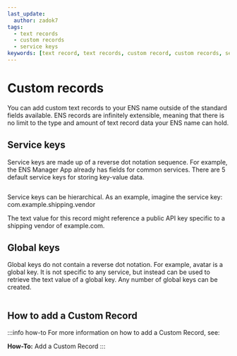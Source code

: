 ```yaml
---
last_update:
  author: zadok7
tags:
  - text records
  - custom records
  - service keys
keywords: [text record, text records, custom record, custom records, service key, service keys]
---
```


# Custom records
You can add custom text records to your ENS name outside of the standard fields available. ENS records are infinitely extensible, meaning that there is no limit to the type and amount of text record data your ENS name can hold. 

## Service keys
Service keys are made up of a reverse dot notation sequence. For example, the ENS Manager App already has fields for common services. There are 5 default service keys for storing key-value data.

<BrowserWindow url="app.ens.domains">
  <p align="center">
    <div style={{'background-color': "#f5f6f7", 'padding': "25px"}}>
      <Image img="/img/custom-records-1.png"/>
    </div>
  </p>
</BrowserWindow>

Service keys can be hierarchical. As an example, imagine the service key: 
com.example.shipping.vendor 

The text value for this record might reference a public API key specific to a shipping vendor of example.com.

## Global keys
Global keys do not contain a reverse dot notation. For example, avatar is a global key. It is not specific to any service, but instead can be used to retrieve the text value of a global key. Any number of global keys can be created.

<BrowserWindow url="app.ens.domains">
  <Image img="/img/custom-records-2.png"/>
</BrowserWindow>

## How to add a Custom Record
:::info how-to
For more information on how to add a Custom Record, see:
<Link to="/howto/add-custom-record"><b>How-To:</b> Add a Custom Record</Link>
:::
